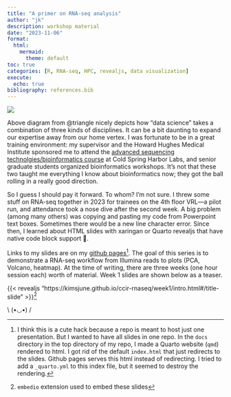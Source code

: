 ---
title: "A primer on RNA-seq analysis"
author: "jk"
description: workshop material
date: "2023-11-06"
format: 
  html: 
    mermaid:
      theme: default
toc: true
categories: [R, RNA-seq, HPC, revealjs, data visualization]
execute:
  echo: true
bibliography: references.bib
---

![](triangle.jpg)

Above diagram from @triangle nicely depicts how "data science" takes a combination of three kinds of disciplines. It can be a bit daunting to expand our expertise away from our home vertex. I was fortunate to be in a great training environment: my supervisor and the Howard Hughes Medical Institute sponsored me to attend the [advanced sequencing technolgies/bioinformatics course](https://meetings.cshl.edu/courses.aspx?course=c-seqtec&year=23) at Cold Spring Harbor Labs, and senior graduate students organized bioinformatics workshops. It's not that these two taught me everything I know about bioinformatics now; they got the ball rolling in a really good direction.

So I guess I should pay it forward. To whom? I'm not sure. I threw some stuff on RNA-seq together in 2023 for trainees on the 4th floor VRL---a pilot run, and attendance took a nose dive after the second week. A big problem (among many others) was copying and pasting my code from Powerpoint text boxes. Sometimes there would be a new line character error. Since then, I learned about HTML slides with xaringan or Quarto revealjs that have native code block support 🥳.

Links to my slides are on my [github pages](https://kimsjune.github.io/ccir-rnaseq)[^1]. The goal of this series is to demonstrate a RNA-seq workflow from Illumina reads to plots (PCA, Volcano, heatmap). At the time of writing, there are three weeks (one hour session each) worth of material. Week 1 slides are shown below as a teaser.

[^1]: I think this is a cute hack because a repo is meant to host just one presentation. But I wanted to have all slides in one repo. In the `docs` directory in the top directory of my repo, I made a Quarto website (`qmd`) rendered to html. I got rid of the default `index.html` that just redirects to the slides. Github pages serves this html instead of redirecting. I tried to add a `_quarto.yml` to this index file, but it seemed to destroy the rendering.

{{< revealjs "https://kimsjune.github.io/ccir-rnaseq/week1/intro.html#/title-slide" >}}[^2]

[^2]: `embedio` extension used to embed these slides

::: center
\\ (•◡•) /
:::
